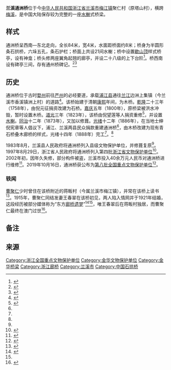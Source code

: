 {{noteTA
|G1=Unit;
|1=zh-hant:蘭谿;zh-hans:兰溪;
}}
{{coord|29|19|35|N|119|42|24|E|display=title|scale:100000}}
{{文物保护单位
| 级别 = 全国
| 名称 = 兰溪通洲桥
| 图片 = Tongzhou Bridge (Lanxi), Qing Dynasty, China 01.jpg
| 所在 = [[浙江省|浙江省]][[兰溪市|兰溪市]]
| 分类 = 古建筑
| 时代 = [[清朝|清]]
| 编号 = [[第八批全国重点文物保护单位|8]]-0292-3-095
| 登录 = 2019年10月16日
}}
'''兰溪通洲桥'''位于今[[中华人民共和国|中华人民共和国]][[浙江省|浙江省]][[兰溪市|兰溪市]][[梅江镇_(兰溪市)|梅江镇]]聚仁村（原塔山村），横跨[[梅溪|梅溪]]，是中国大陆保存较为完整的一座[[水榭|水榭]]式桥梁。

== 样式 ==
通洲桥呈西南—东北走向，全长84米，宽4米，水面距桥面约8米；桥身为半圆形条石拱桥，六垛五孔，条石护栏；桥面上共设21间水榭；桥中设置[[歇山顶|歇山顶]]样式桥亭，设有神龛；桥头修两座翼角起翘的廊亭，并设二十八级的上下台阶<ref>{{cite journal |author1=杨新平 |title=兰溪通洲桥 |journal=古建园林技术 |date=1985 |issue=01 |pages=57+27 |url=https://kns.cnki.net/kcms/detail/detail.aspx?dbcode=CJFD&dbname=CJFD8589&filename=GJYL198501016&v=bBwqjdJFW4U%25mmd2Fgogz1ltLt7dmcH0YIjA0vE9ONK7owaMJHTnPRM7fBewoUFEQl%25mmd2FCr}}</ref>。桥西南设有碑亭三间，存有通州桥碑记。<ref name="jinhua">{{cite book |author1=金华市地方志编纂委员会办公室 |title=金华市志：第五卷 |date=2017 |location=北京 |publisher=方志出版社 |page=3253-3254}}</ref><ref name="lanxi">{{cite book |author1=兰溪市市志编纂委员会 |title=兰溪市志 |date=1988 |publisher=浙江人民出版社 |location=杭州 |page=642}}</ref>

== 历史 ==
通洲桥位于古时[[婺州|婺州]]前往[[严州府|严州]]的必经要道，承载[[浦江县|浦江县]]通往[[兰江|兰江]]边洲上集镇（今兰溪市香溪镇洲上村）的道路<ref>{{cite book |author1=浦江县志编纂委员会 |title=浦江县志 |date=1990 |location=杭州 |publisher=浙江人民出版社 |page=254 |quote=旧时乃浦江通兰溪洲上的要道。}}</ref>。该桥始建于清朝[[康熙|康熙]]年间，为木桥。[[乾隆|乾隆]]二十三年（1758年），由倪元征捐资改建为石桥。[[嘉庆|嘉庆]]五年（1800年），原桥梁被洪水冲毁，暂时设置木桥。[[道光|道光]]三年（1823年），该桥由倪望莲等人捐资重修<ref name="xjfz">{{cite book |author1=吕章申 |title=稀见方志 |date=2018 |publisher=北京时代华文书局有限公司 |location=北京 |pages=267-274 |chapter=【光绪】浦南通洲桥志}}</ref>，并设置[[水榭|水榭]]。[[同治|同治]]十二年（1873年），又加以修葺。[[光绪|光绪]]十二年（1886年），在当地士绅倪宪章等人倡议下，浦江、兰溪两县民众捐款重建通洲桥<ref name="xjfz" />，由木桥改建为现有青石桥叠木廊桥的样式，光绪十四年（1888年）完工<ref name="xjfz" />。<ref name="jinhua" />

1983年8月，兰溪县人民政府将通洲桥列入县级文物保护单位，并修葺复原<ref name="lanxi" />。1997年8月29日{{NoteTag|有部分资料将通洲桥列入省级文物保护的时间写作“1989年12月12日”，这是一项错误的记载：1989年12月12日公布的第三批浙江省文物保护单位名录中没有通洲桥，而应该是[[古月桥|古月桥]]<ref>{{cite web | language =  | publisher = 浙江省文物局 | title = 第三批省级文物保护单位名单 | url = http://wwj.zj.gov.cn/art/2020/6/12/art_1639081_46622936.html | author =  | date = 2020-06-12 | accessdate = 2020-09-29 | archive-date = 2020-12-12 | archive-url = https://web.archive.org/web/20201212043951/http://wwj.zj.gov.cn/art/2020/6/12/art_1639081_46622936.html | dead-url = no }}</ref>。}}，浙江省人民政府将通洲桥列入第四批[[浙江省文物保护单位|浙江省文物保护单位]]<ref>{{cite web | language =  | publisher = 浙江省文物局 | title = 第四批省级文物保护单位名单 | url = http://wwj.zj.gov.cn/art/2020/6/12/art_1639081_46621012.html | author =  | date = 2020-06-12 | accessdate = 2020-09-29 | archive-date = 2020-12-12 | archive-url = https://web.archive.org/web/20201212044005/http://wwj.zj.gov.cn/art/2020/6/12/art_1639081_46621012.html | dead-url = no }}</ref>。2002年初，因年久失修，部分构件被盗，兰溪市投入40余万元人民币对通洲桥进行维修<ref>{{cite journal |author1=浙江文物年鉴编委会 |title=兰溪维修通洲桥 |journal=浙江文物年鉴 |date=2003 |issue=2002 |page=275}}</ref>。2019年10月16日，通洲桥获公布为[[第八批全国重点文物保护单位|第八批全国重点文物保护单位]]<ref>{{cite web|title=国务院关于核定并公布第八批全国重点文物保护单位的通知|url=http://www.gov.cn/zhengce/content/2019-10/16/content_5440577.htm|author=|date=2019-10-16|format=|publisher=|language=|dead-url=no|website=[[中国政府网|中国政府网]]|access-date=2019-10-16|archive-url=https://web.archive.org/web/20191016134146/http://www.gov.cn/zhengce/content/2019-10/16/content_5440577.htm|archive-date=2019-10-16}}</ref>。

=== 轶闻 ===
[[曹聚仁|曹聚仁]]少时曾住在该桥附近的蒋畈村（今属兰溪市梅江镇），并常在该桥上读书<ref name="wupai">{{cite book |author1=洪铁城 |title=中国婺派建筑·兰溪卷 |date=2020-09 |publisher=中国城市出版社 |location=北京 |isbn=978-7-5074-3292-3}}</ref>。1915年，曹聚仁同结发妻王春翠在该桥初见，两人陷入情网并于1921年结婚，这段经历被部分媒体称为“东方[[廊桥遗梦|廊桥遗梦]]”<ref>{{cite news |author1=今日浦江 |title=源远流长的古桥文化 |url=http://pjnews.zjol.com.cn/pjnews/system/2011/12/19/014586367.shtml |date=2011-12-29 |accessdate=2021-01-22 |work=浦江新闻网 |publisher=浦江县新闻传媒中心 |quote=当代文学巨匠曹聚仁和他的结发妻子——教育家王春翠的初恋故事就发生于此。 |archive-date=2021-01-29 |archive-url=https://web.archive.org/web/20210129024303/http://pjnews.zjol.com.cn/pjnews/system/2011/12/19/014586367.shtml |dead-url=no }}</ref><ref name="lxtv" />，唯王春翠后在蒋畈村独居，而曹聚仁最终在澳门过世<ref name="lxtv">{{cite web |author1=兰溪市融媒体中心（兰溪市广播电视台） |title=兰溪这座廊桥，演绎着东方版的“廊桥遗梦” |url=https://new.qq.com/omn/20200424/20200424A0ONLS00.html |website=腾讯“企鹅号”平台 |date=2020-04-24 |accessdate=2021-01-22}}</ref>。

== 备注 ==
{{noteFoot}}

== 来源 ==
{{reflist|30em}}

{{浙江全国重点文物保护单位}}
{{DEFAULTSORT:Tong}}
[[Category:浙江全国重点文物保护单位|Category:浙江全国重点文物保护单位]]
[[Category:金华文物保护单位|Category:金华文物保护单位]]
[[Category:金华桥梁|Category:金华桥梁]]
[[Category:浙江廊桥|Category:浙江廊桥]]
[[Category:兰溪市|Category:兰溪市]]
[[Category:中国石拱桥|Category:中国石拱桥]]
